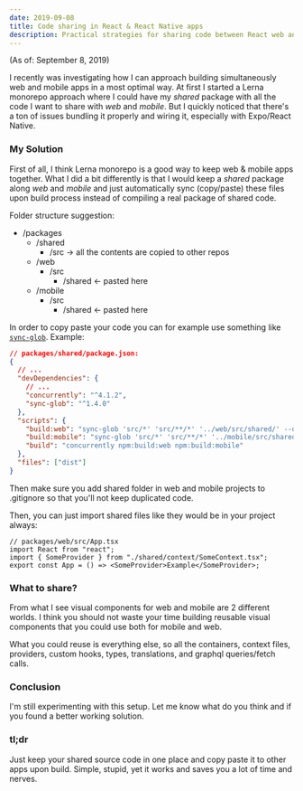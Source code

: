 ```yaml
---
date: 2019-09-08
title: Code sharing in React & React Native apps
description: Practical strategies for sharing code between React web and React Native mobile apps, including monorepo structure, syncing shared code, and overcoming common bundling challenges.
---
```


(As of: September 8, 2019)

I recently was investigating how I can approach building simultaneously web and mobile apps in a most optimal way. At first I started a Lerna monorepo approach where I could have my _shared_ package with all the code I want to share with _web_ and _mobile_. But I quickly noticed that there's a ton of issues bundling it properly and wiring it, especially with Expo/React Native.

### My Solution

First of all, I think Lerna monorepo is a good way to keep web & mobile apps together. What I did a bit differently is that I would keep a _shared_ package along _web_ and _mobile_ and just automatically sync (copy/paste) these files upon build process instead of compiling a real package of shared code.

Folder structure suggestion:

- /packages
  - /shared
    - /src -\> all the contents are copied to other repos
  - /web
    - /src
      - /shared \<- pasted here
  - /mobile
    - /src
      - /shared \<- pasted here

In order to copy paste your code you can for example use something like [`sync-glob`](https://www.npmjs.com/package/sync-glob). Example:

```json
// packages/shared/package.json:
{
  // ...
  "devDependencies": {
    // ...
    "concurrently": "^4.1.2",
    "sync-glob": "^1.4.0"
  },
  "scripts": {
    "build:web": "sync-glob 'src/*' 'src/**/*' '../web/src/shared/' --delete",
    "build:mobile": "sync-glob 'src/*' 'src/**/*' '../mobile/src/shared/' --delete",
    "build": "concurrently npm:build:web npm:build:mobile"
  },
  "files": ["dist"]
}
```

Then make sure you add shared folder in web and mobile projects to .gitignore so that you'll not keep duplicated code.

Then, you can just import shared files like they would be in your project always:

```tsx
// packages/web/src/App.tsx
import React from "react";
import { SomeProvider } from "./shared/context/SomeContext.tsx";
export const App = () => <SomeProvider>Example</SomeProvider>;
```

### What to share?

From what I see visual components for web and mobile are 2 different worlds. I think you should not waste your time building reusable visual components that you could use both for mobile and web.

What you could reuse is everything else, so all the containers, context files, providers, custom hooks, types, translations, and graphql queries/fetch calls.

### Conclusion

I'm still experimenting with this setup. Let me know what do you think and if you found a better working solution.

### tl;dr

Just keep your shared source code in one place and copy paste it to other apps upon build. Simple, stupid, yet it works and saves you a lot of time and nerves.
